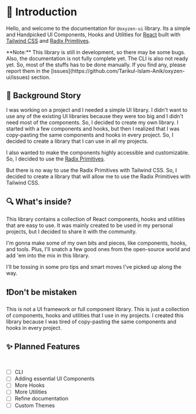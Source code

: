 
# 👋 Introduction

Hello, and welcome to the documentation for `@oxyzen-ui` library. Its a simple and Handpicked UI Components, Hooks and Utilities for [React](https://reactjs.org/) built with [Tailwind CSS](https://tailwindcss.com/) and [Radix Primitives](https://www.radix-ui.com/docs/primitives/overview/introduction).

<Callout type="info" emoji="ℹ️">
  **Note:** This library is still in development, so there may be some bugs.
  Also, the documentation is not fully complete yet. The CLI is also not ready
  yet. So, most of the stuffs has to be done manually. If you find any, please
  report them in the
  [issues](https://github.com/Tarikul-Islam-Anik/oxyzen-ui/issues) section.
</Callout>

## 📖 Background Story

I was working on a project and I needed a simple UI library. I didn't want to use any of the existing UI libraries because they were too big and I didn't need most of the components. So, I decided to create my own library. I started with a few components and hooks, but then I realized that I was copy-pasting the same components and hooks in every project. So, I decided to create a library that I can use in all my projects.

I also wanted to make the components highly accessible and customizable. So, I decided to use the [Radix Primitives](https://www.radix-ui.com/docs/primitives/overview/introduction).

But there is no way to use the Radix Primitives with Tailwind CSS. So, I decided to create a library that will allow me to use the Radix Primitives with Tailwind CSS.

## 🔍 What's inside?

This library contains a collection of React components, hooks and utilities that are easy to use. It was mainly created to be used in my personal projects, but I decided to share it with the community.

I'm gonna make some of my own bits and pieces, like components, hooks, and tools. Plus, I'll snatch a few good ones from the open-source world and add 'em into the mix in this library.

I'll be tossing in some pro tips and smart moves I've picked up along the way.

## ❗Don't be mistaken

This is not a UI framework or full component library. This is just a collection of components, hooks and utilities that I use in my projects. I created this library because I was tired of copy-pasting the same components and hooks in every project.

## ✨ Planned Features

<br />

- [ ] CLI
- [ ] Adding essential UI Components
- [ ] More Hooks
- [ ] More Utilities
- [ ] Refine documentation
- [ ] Custom Themes
